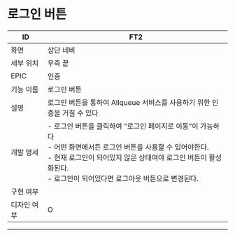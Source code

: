 # 로그인 버튼

| ID    | FT2                                           |
|-------|-----------------------------------------------|
| 화면    | 상단 네비                                         |
| 세부 위치 | 우측 끝                                          | 
| EPIC  | 인증                                            |
| 기능 이름 | 로그인 버튼                                        |
| 설명    | 로그인 버튼을 통하여 Allqueue 서비스를 사용하기 위한 인증을 거칠 수 있다 |
| 개발 명세 | - 로그인 버튼을 클릭하여 “로그인 페이지로 이동”이 가능하다<br />- 어떤 화면에서든 로그인 버튼을 사용할 수 있어야한다.<br />- 현재 로그인이 되어있지 않은 상태여야 로그인 버튼이 활성화된다.<br />- 로그인이 되어있다면 로그아웃 버튼으로 변경된다.            |
| 구현 여부 |  |
| 디자인 여부 | O |

---
